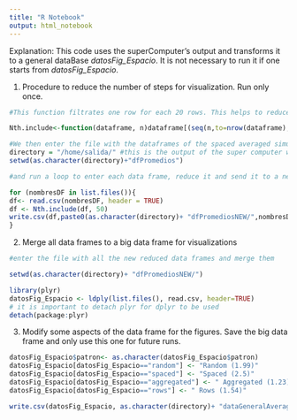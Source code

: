 ```yaml
---
title: "R Notebook"
output: html_notebook
---
```


Explanation: This code uses the superComputer's output and transforms it to a general dataBase *datosFig_Espacio*. It is not necessary to run it if one starts from *datosFig_Espacio*. 

1. Procedure to reduce the number of steps for visualization. Run only once. 

```r
#This function filtrates one row for each 20 rows. This helps to reduce from 30 000 steps (of 0.01 days) per simulation database, to 1500 (of 0.2 days) steps per simulation database. 

Nth.include<-function(dataframe, n)dataframe[(seq(n,to=nrow(dataframe),by=n)),] 

#We then enter the file with the dataframes of the spaced averaged simulations (dfPromedios)
directory = "/home/salida/" #this is the output of the super computer where all the dataframes of the spatial averages are downloaded. 
setwd(as.character(directory)+"dfPromedios")

#and run a loop to enter each data frame, reduce it and send it to a new directory

for (nombresDF in list.files()){
df<- read.csv(nombresDF, header = TRUE)
df <- Nth.include(df, 50)
write.csv(df,paste0(as.character(directory)+ "dfPromediosNEW/",nombresDF), row.names = FALSE)
}
```

2. Merge all data frames to a big data frame for visualizations

```r
#enter the file with all the new reduced data frames and merge them 

setwd(as.character(directory)+ "dfPromediosNEW/")

library(plyr)
datosFig_Espacio <- ldply(list.files(), read.csv, header=TRUE)
# it is important to detach plyr for dplyr to be used
detach(package:plyr)
```

3. Modify some aspects of the data frame for the figures. Save the big data frame and only use this one for future runs. 

```r

datosFig_Espacio$patron<- as.character(datosFig_Espacio$patron)
datosFig_Espacio[datosFig_Espacio=="random"] <- "Random (1.99)"
datosFig_Espacio[datosFig_Espacio=="spaced"] <- "Spaced (2.5)"
datosFig_Espacio[datosFig_Espacio=="aggregated"] <- " Aggregated (1.23)"
datosFig_Espacio[datosFig_Espacio=="rows"] <- " Rows (1.54)"

write.csv(datosFig_Espacio, as.character(directory)+ "dataGeneralAverages.csv", row.names = FALSE)

```